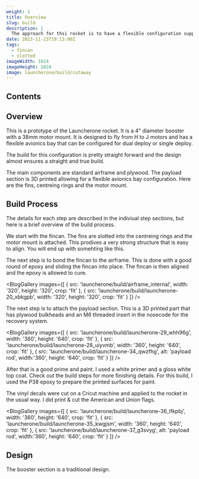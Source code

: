 ```yaml
---
weight: 1 
title: Overview
slug: build
description: |
  The approach for thsi rocket is to have a flexible configuration supporting both single and dual deployment.
date: 2023-11-23T19:13:00Z
tags:
  - fincan
  - slotted
imageWidth: 1024
imageHeight: 1024
image: launcherone/build/cutaway
---
```


<SimTabs designId='launcherone-38' />

## Contents

## Overview

This is a prototype of the Launcherone rocket. It is a 4" diameter booster with
a 38mm motor mount. It is designed to fly from H to J motors and has a flexible
avionics bay that can be configured for dual deploy or single deploy.

The build for this configuration is pretty straight forward and the design almost
ensures a straight and true build.

The main components are standard airframe and plywood. The payload section is 3D printed
allowing for a flexible avionics bay configuration. Here are the fins, centreing rings and
the motor mount.

<BlogImage src='launcherone/build/parts' alt='parts' width='240' height='240' />

## Build Process

The details for each step are described in the indiviual step sections, but here is a brief
overview of the build process.

We start with the fincan. The fins are slotted into the centreing rings and the motor mount
is attached. This prodives a very strong structure that is easy to align. You will end up
with somehting like this.

<BlogImage
  src='launcherone/build/fincan_complete'
  alt='fincan'
  width='240'
  height='240'
/>

The next step is to bond the fincan to the airframe. This is done with a good round of epoxy
and sliding the fincan into place. The fincan is then aligned and the epoxy is allowed to cure.

<BlogGallery
  images={[
    {
      src: 'launcherone/build/airframe_internal',
      width: '320',
      height: '320',
      crop: 'fit'
    },
    {
      src: 'launcherone/build/launcherone-20_xbkgpb',
      width: '320',
      height: '320',
      crop: 'fit'
    }
  ]}
/>

The next step is to attach the payload section. This is a 3D printed part that has plywood bulkheads
and an M6 threaded insert in the nosecode for the recovery system.

<BlogGallery
  images={[
    {
      src: 'launcherone/build/launcherone-29_whh96g',
      width: '360',
      height: '640',
      crop: 'fit'
    },
    {
      src: 'launcherone/build/launcherone-28_uiyvmb',
      width: '360',
      height: '640',
      crop: 'fit'
    },
    {
      src: 'launcherone/build/launcherone-34_qwzfhg',
      alt: 'payload rod',
      width:'360',
      height: '640',
      crop: 'fit'
    }
  ]}
/>

After that is a good prime and paint. I used a white primer and a gloss white top coat. Check out the build
steps for more finishing details. For this build, I used the P38 epoxy to prepare the printed surfaces
for paint.

<BlogImage
  src='launcherone/build/garden'
  alt='primed'
  width='3024'
  height='4032'
  crop='fill'
/>

 The vinyl decals were cut on a Cricut machine and applied to the rocket in the usual way. I did print & cut
 the American and Union flags.

 <BlogGallery
  images={[
    {
      src: 'launcherone/build/launcherone-36_lfkpbj',
      width: '360',
      height: '640',
      crop: 'fit'
    },
    {
      src: 'launcherone/build/launcherone-35_kwgjsm',
      width: '360',
      height: '640',
      crop: 'fit'
    },
    {
      src: 'launcherone/build/launcherone-37_g3svyg',
      alt: 'payload rod',
      width:'360',
      height: '640',
      crop: 'fit'
    }
  ]}
/>

## Design

The booster section is a traditional design.

<BlogImage
  src='launcherone/design/launcherone_section_eyayek'
  alt='section'
  width='1035'
  height='212' 
/>
